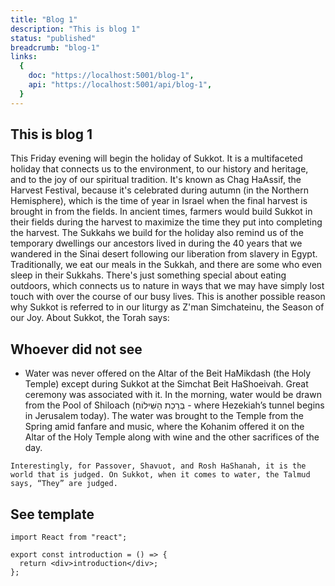 ```yaml
---
title: "Blog 1"
description: "This is blog 1"
status: "published"
breadcrumb: "blog-1"
links:
  {
    doc: "https://localhost:5001/blog-1",
    api: "https://localhost:5001/api/blog-1",
  }
---
```


## This is blog 1

<p>
  This Friday evening will begin the holiday of Sukkot. It is a multifaceted
  holiday that connects us to the environment, to our history and heritage, and
  to the joy of our spiritual tradition. It's known as Chag HaAssif, the Harvest
  Festival, because it's celebrated during autumn (in the Northern Hemisphere),
  which is the time of year in Israel when the final harvest is brought in from
  the fields. In ancient times, farmers would build Sukkot in their fields
  during the harvest to maximize the time they put into completing the harvest.
  The Sukkahs we build for the holiday also remind us of the temporary dwellings
  our ancestors lived in during the 40 years that we wandered in the Sinai
  desert following our liberation from slavery in Egypt. Traditionally, we eat
  our meals in the Sukkah, and there are some who even sleep in their Sukkahs.
  There's just something special about eating outdoors, which connects us to
  nature in ways that we may have simply lost touch with over the course of our
  busy lives. This is another possible reason why Sukkot is referred to in our
  liturgy as Z'man Simchateinu, the Season of our Joy. About Sukkot, the Torah
  says:
</p>

## Whoever did not see

- Water was never offered on the Altar of the Beit HaMikdash (the Holy Temple) except during Sukkot at the Simchat Beit HaShoeivah. Great ceremony was associated with it. In the morning, water would be drawn from the Pool of Shiloach (בְּרֵכַת הַשִּׁילוֹחַ - where Hezekiah’s tunnel begins in Jerusalem today). The water was brought to the Temple from the Spring amid fanfare and music, where the Kohanim offered it on the Altar of the Holy Temple along with wine and the other sacrifices of the day.

`Interestingly, for Passover, Shavuot, and Rosh HaShanah, it is the world that is judged. On Sukkot, when it comes to water, the Talmud says, “They” are judged.`

## See template

```tsx title="indx.tsx"
import React from "react";

export const introduction = () => {
  return <div>introduction</div>;
};
```
